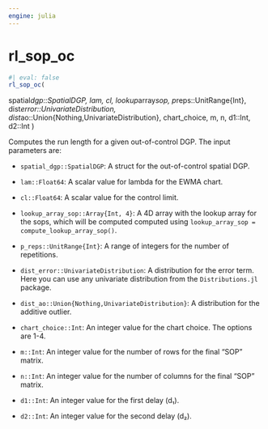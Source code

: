 ```yaml
---
engine: julia
---
```


# rl_sop_oc {#sec-doc}
    

::: {.callout-note appearance="simple" title="docblock" collapse=false}    


```julia
#| eval: false
rl_sop_oc(

```

spatial*dgp::SpatialDGP, lam, cl, lookup*array*sop, p*reps::UnitRange{Int}, dist*error::UnivariateDistribution,   dist*ao::Union{Nothing,UnivariateDistribution}, chart_choice, m, n, d1::Int, d2::Int   )
 
Computes the run length for a given out-of-control DGP. The input parameters are:
 
  * `spatial_dgp::SpatialDGP`: A struct for the out-of-control spatial DGP.
  * `lam::Float64`: A scalar value for lambda for the EWMA chart.
  * `cl::Float64`: A scalar value for the control limit.
  * `lookup_array_sop::Array{Int, 4}`: A 4D array with the lookup array for the sops,
which will be computed computed using `lookup_array_sop = compute_lookup_array_sop()`.
 
  * `p_reps::UnitRange{Int}`: A range of integers for the number of repetitions.
  * `dist_error::UnivariateDistribution`: A distribution for the error term. Here you can use any
univariate distribution from the `Distributions.jl` package.
 
  * `dist_ao::Union{Nothing,UnivariateDistribution}`: A distribution for the additive outlier.
  * `chart_choice::Int`: An integer value for the chart choice. The options are 1-4.
  * `m::Int`: An integer value for the number of rows for the final "SOP" matrix.
  * `n::Int`: An integer value for the number of columns for the final "SOP" matrix.
  * `d1::Int`: An integer value for the first delay (d₁).
  * `d2::Int`: An integer value for the second delay (d₂).


:::
    


